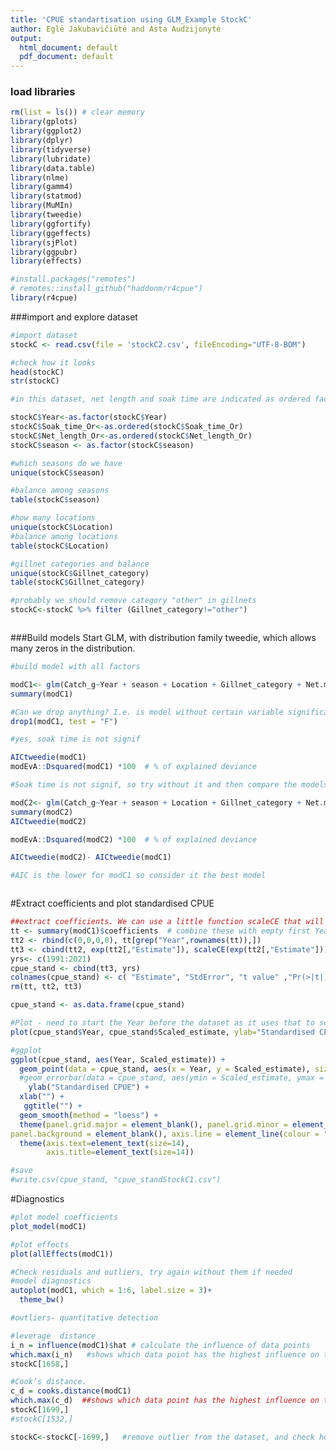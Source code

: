 ```yaml
---
title: 'CPUE standartisation using GLM_Example StockC'
author: Eglė Jakubavičiūtė and Asta Audzijonytė
output:
  html_document: default
  pdf_document: default
---
```

### load libraries

```r

rm(list = ls()) # clear memory
library(gplots)
library(ggplot2)
library(dplyr)
library(tidyverse)
library(lubridate)
library(data.table)
library(nlme)
library(gamm4)
library(statmod)
library(MuMIn)
library(tweedie)
library(ggfortify)
library(ggeffects)
library(sjPlot)
library(ggpubr)
library(effects)

#install.packages("remotes")
# remotes::install_github("haddonm/r4cpue")
library(r4cpue)

```



###import and explore dataset

```r

#import dataset
stockC <- read.csv(file = 'stockC2.csv', fileEncoding="UTF-8-BOM") 

#check how it looks
head(stockC)
str(stockC)

#in this dataset, net length and soak time are indicated as ordered factors, so make sure they are treated like that. Also, Year must be a factor

stockC$Year<-as.factor(stockC$Year)
stockC$Soak_time_Or<-as.ordered(stockC$Soak_time_Or)
stockC$Net_length_Or<-as.ordered(stockC$Net_length_Or)
stockC$season <- as.factor(stockC$season)

#which seasons do we have
unique(stockC$season)

#balance among seasons 
table(stockC$season)

#how many locations
unique(stockC$Location)
#balance among locations
table(stockC$Location)

#gillnet categories and balance 
unique(stockC$Gillnet_category)
table(stockC$Gillnet_category)

#probably we should remove category "other" in gillnets
stockC<-stockC %>% filter (Gillnet_category!="other")



```


###Build models 
Start GLM, with distribution family tweedie, which allows many zeros in the distribution. 


```r
#build model with all factors 

modC1<- glm(Catch_g~Year + season + Location + Gillnet_category + Net.mesh.gr + Net_length_Or +Soak_time_Or, family=tweedie(var.power=1.1, link.power=0), data=stockC)
summary(modC1)

#Can we drop anything? I.e. is model without certain variable significantly different from the one that includes it?
drop1(modC1, test = "F")

#yes, soak time is not signif

AICtweedie(modC1)  
modEvA::Dsquared(modC1) *100  # % of explained deviance

#Soak time is not signif, so try without it and then compare the models 

modC2<- glm(Catch_g~Year + season + Location + Gillnet_category + Net.mesh.gr + Net_length_Or,  family=tweedie(var.power=1.1, link.power=0), data=stockC)
summary(modC2)
AICtweedie(modC2) 

modEvA::Dsquared(modC2) *100  # % of explained deviance

AICtweedie(modC2)- AICtweedie(modC1)

#AIC is the lower for modC1 so consider it the best model



```

#Extract coefficients and plot standardised CPUE

```r
##extract coefficients. We can use a little function scaleCE that will scale the cpue against the first Year 
tt <- summary(modC1)$coefficients  # combine these with empty first Year
tt2 <- rbind(c(0,0,0,0), tt[grep("Year",rownames(tt)),])
tt3 <- cbind(tt2, exp(tt2[,"Estimate"]), scaleCE(exp(tt2[,"Estimate"])))
yrs<- c(1991:2021)
cpue_stand <- cbind(tt3, yrs)
colnames(cpue_stand) <- c( "Estimate", "StdError", "t value" ,"Pr(>|t|)" , "Exp_estimate" ,"Scaled_estimate", "Year")
rm(tt, tt2, tt3)

cpue_stand <- as.data.frame(cpue_stand)

#Plot - need to start the Year before the dataset as it uses that to scale to
plot(cpue_stand$Year, cpue_stand$Scaled_estimate, ylab="Standardised CPUE", main="Stock C", xlab="Year",pch= 19)

#ggplot
ggplot(cpue_stand, aes(Year, Scaled_estimate)) +      
  geom_point(data = cpue_stand, aes(x = Year, y = Scaled_estimate), size=2) +
  #geom_errorbar(data = cpue_stand, aes(ymin = Scaled_estimate, ymax = Scaled_estimate+StdError)) +
    ylab("Standardised CPUE") +
  xlab("") +
   ggtitle("") +
  geom_smooth(method = "loess") +
  theme(panel.grid.major = element_blank(), panel.grid.minor = element_blank(),
panel.background = element_blank(), axis.line = element_line(colour = "black")) +
  theme(axis.text=element_text(size=14),
        axis.title=element_text(size=14))

#save
#write.csv(cpue_stand, "cpue_standStockC1.csv")


```

#Diagnostics

```r

#plot model coefficients
plot_model(modC1)

#plot effects
plot(allEffects(modC1))

#Check residuals and outliers, try again without them if needed
#model diagnostics
autoplot(modC1, which = 1:6, label.size = 3)+ 
  theme_bw()

#outliers- quantitative detection

#leverage  distance
i_n = influence(modC1)$hat # calculate the influence of data points
which.max(i_n)   #shows which data point has the highest influence on the fitted model
stockC[1658,]

#Cook’s distance.
c_d = cooks.distance(modC1)
which.max(c_d)  ##shows which data point has the highest influence on the fitted model
stockC[1699,]
#stockC[1532,]

stockC<-stockC[-1699,]   #remove outlier from the dataset, and check how results have changed

```

